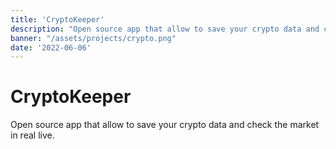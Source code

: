 ```yaml
---
title: 'CryptoKeeper'
description: "Open source app that allow to save your crypto data and check the market in real live."
banner: "/assets/projects/crypto.png"
date: '2022-06-06'
---
```


# CryptoKeeper

Open source app that allow to save your crypto data and check the market in real live.